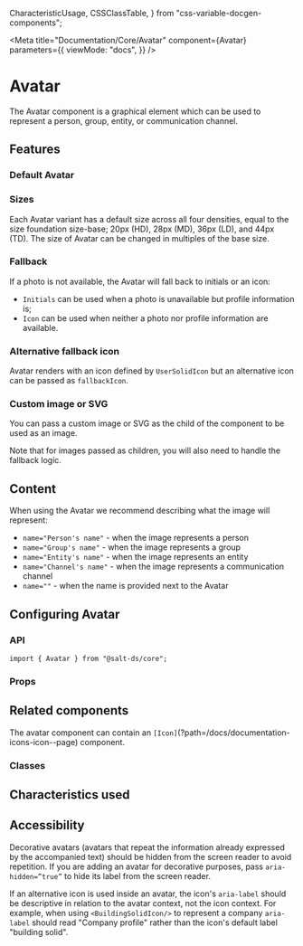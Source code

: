   CharacteristicUsage,
  CSSClassTable,
} from "css-variable-docgen-components";

<Meta
  title="Documentation/Core/Avatar"
  component={Avatar}
  parameters={{
    viewMode: "docs",
  }}
/>

# Avatar

The Avatar component is a graphical element which can be used to represent a person, group, entity, or communication channel.

## Features

### Default Avatar

<Canvas>
  <Story id="core-avatar--default" />
</Canvas>

### Sizes

Each Avatar variant has a default size across all four densities, equal to the size foundation size-base; 20px (HD), 28px (MD), 36px (LD), and 44px (TD).
The size of Avatar can be changed in multiples of the base size.

<Canvas>
  <Story id="core-avatar--sizes" />
</Canvas>

### Fallback

If a photo is not available, the Avatar will fall back to initials or an icon:

- `Initials` can be used when a photo is unavailable but profile information is;
- `Icon` can be used when neither a photo nor profile information are available.

<Canvas>
  <Story id="core-avatar--fallback" />
</Canvas>

### Alternative fallback icon

Avatar renders with an icon defined by `UserSolidIcon` but an alternative icon can be passed as `fallbackIcon`.

<Canvas>
  <Story id="core-avatar--alternative-icon" />
</Canvas>

### Custom image or SVG

You can pass a custom image or SVG as the child of the component to be used as an image.

<Canvas>
  <Story id="core-avatar--with-custom-svg" />
</Canvas>

Note that for images passed as children, you will also need to handle the fallback logic.

<Canvas>
  <Story id="core-avatar--with-custom-img" />
</Canvas>

## Content

When using the Avatar we recommend describing what the image will represent:

- `name="Person's name"` - when the image represents a person
- `name="Group's name"` - when the image represents a group
- `name="Entity's name"` - when the image represents an entity
- `name="Channel's name"` - when the image represents a communication channel
- `name=""` - when the name is provided next to the Avatar

## Configuring Avatar

### API

```
import { Avatar } from "@salt-ds/core";
```

### Props

<ArgsTable of={Avatar} />

## Related components

The avatar component can contain an `[Icon]`(?path=/docs/documentation-icons-icon--page) component.

### Classes

<CSSClassTable of={Avatar} />

## Characteristics used

<CharacteristicUsage of={Avatar} />

## Accessibility

Decorative avatars (avatars that repeat the information already expressed by the accompanied text) should be hidden from the screen reader to avoid repetition. If you are adding an avatar for decorative purposes, pass `aria-hidden=”true”` to hide its label from the screen reader.

If an alternative icon is used inside an avatar, the icon's `aria-label` should be descriptive in relation to the avatar context, not the icon context. For example, when using `<BuildingSolidIcon/>` to represent a company `aria-label` should read "Company profile" rather than the icon's default label "building solid".

<HelpAndSupport />
